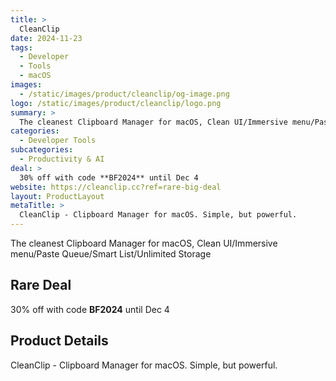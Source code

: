 ```yaml
---
title: >
  CleanClip
date: 2024-11-23
tags:
  - Developer
  - Tools
  - macOS
images:
  - /static/images/product/cleanclip/og-image.png
logo: /static/images/product/cleanclip/logo.png
summary: >
  The cleanest Clipboard Manager for macOS, Clean UI/Immersive menu/Paste Queue/Smart List/Unlimited Storage
categories:
  - Developer Tools
subcategories:
  - Productivity & AI
deal: >
  30% off with code **BF2024** until Dec 4
website: https://cleanclip.cc?ref=rare-big-deal
layout: ProductLayout
metaTitle: >
  CleanClip - Clipboard Manager for macOS. Simple, but powerful.
---
```

The cleanest Clipboard Manager for macOS, Clean UI/Immersive menu/Paste Queue/Smart List/Unlimited Storage

## Rare Deal

30% off with code **BF2024** until Dec 4

## Product Details
CleanClip - Clipboard Manager for macOS. Simple, but powerful.


